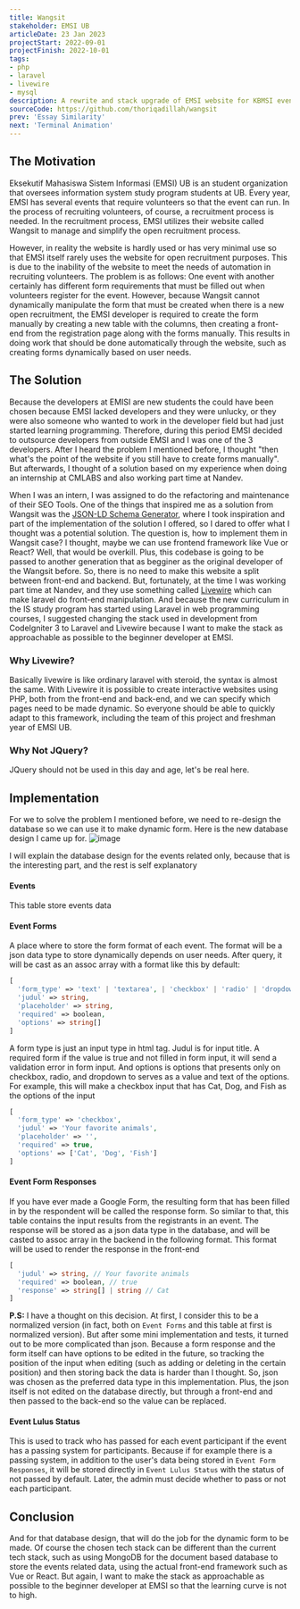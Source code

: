 ```yaml
---
title: Wangsit
stakeholder: EMSI UB
articleDate: 23 Jan 2023
projectStart: 2022-09-01
projectFinish: 2022-10-01
tags: 
- php
- laravel
- livewire
- mysql
description: A rewrite and stack upgrade of EMSI website for KBMSI event registration from CI3 to Laravel and Livewire. Written with laravel for the backend and livewire for the dynamic form 
sourceCode: https://github.com/thoriqadillah/wangsit
prev: 'Essay Similarity'
next: 'Terminal Animation'
---
```


## The Motivation
Eksekutif Mahasiswa Sistem Informasi (EMSI) UB is an student organization that oversees information system study program students at UB. Every year, EMSI has several events that require volunteers so that the event can run. In the process of recruiting volunteers, of course, a recruitment process is needed. In the recruitment process, EMSI utilizes their website called Wangsit to manage and simplify the open recruitment process. 

However, in reality the website is hardly used or has very minimal use so that EMSI itself rarely uses the website for open recruitment purposes. This is due to the inability of the website to meet the needs of automation in recruiting volunteers. The problem is as follows:
One event with another certainly has different form requirements that must be filled out when volunteers register for the event. However, because Wangsit cannot dynamically manipulate the form that must be created when there is a new open recruitment, the EMSI developer is required to create the form manually by creating a new table with the columns, then creating a front-end from the registration page along with the forms manually. This results in doing work that should be done automatically through the website, such as creating forms dynamically based on user needs.

## The Solution
Because the developers at EMISI are new students the could have been chosen because EMSI lacked developers and they were unlucky, or they were also someone who wanted to work in the developer field but had just started learning programming. Therefore, during this period EMSI decided to outsource developers from outside EMSI and I was one of the 3 developers. After I heard the problem I mentioned before, I thought "then what's the point of the website if you still have to create forms manually". But afterwards, I thought of a solution based on my experience when doing an internship at CMLABS and also working part time at Nandev.

When I was an intern, I was assigned to do the refactoring and maintenance of their SEO Tools. One of the things that inspired me as a solution from Wangsit was the [JSON-LD Schema Generator](https://tools.cmlabs.co/en/json-ld-schema-generator), where I took inspiration and part of the implementation of the solution I offered, so I dared to offer what I thought was a potential solution. The question is, how to implement them in Wangsit case? I thought, maybe we can use frontend framework like Vue or React? Well, that would be overkill. Plus, this codebase is going to be passed to another generation that as begginer as the original developer of the Wangsit before. So, there is no need to make this website a split between front-end and backend. But, fortunately, at the time I was working part time at Nandev, and they use something called [Livewire](https://laravel-livewire.com/) which can make laravel do front-end manipulation. And because the new curriculum in the IS study program has started using Laravel in web programming courses, I suggested changing the stack used in development from CodeIgniter 3 to Laravel and Livewire because I want to make the stack as approachable as possible to the beginner developer at EMSI.

### Why Livewire?
Basically livewire is like ordinary laravel with steroid, the syntax is almost the same. With Livewire it is possible to create interactive websites using PHP, both from the front-end and back-end, and we can specify which pages need to be made dynamic. So everyone should be able to quickly adapt to this framework, including the team of this project and freshman year of EMSI UB. 

### Why Not JQuery?
JQuery should not be used in this day and age, let's be real here.

## Implementation
For we to solve the problem I mentioned before, we need to re-design the database so we can use it to make dynamic form. Here is the new database design I came up for.
![image](/cat-n-code/article-assets/design-wangsit.svg)

I will explain the database design for the events related only, because that is the interesting part, and the rest is self explanatory
#### Events  
This table store events data
#### Event Forms
A place where to store the form format of each event. The format will be a json data type to store dynamically depends on user needs. After query, it will be cast as an assoc array with a format like this by default:
```php
[
  'form_type' => 'text' | 'textarea', | 'checkbox' | 'radio' | 'dropdown',
  'judul' => string,
  'placeholder' => string,
  'required' => boolean,
  'options' => string[]
]
```
A form type is just an input type in html tag. Judul is for input title. A required form if the value is true and not filled in form input, it will send a validation error in form input. And options is options that presents only on checkbox, radio, and dropdown to serves as a value and text of the options. For example, this will make a checkbox input that has Cat, Dog, and Fish as the options of the input
```php
[
  'form_type' => 'checkbox',
  'judul' => 'Your favorite animals',
  'placeholder' => '',
  'required' => true,
  'options' => ['Cat', 'Dog', 'Fish']
]
```
#### Event Form Responses
If you have ever made a Google Form, the resulting form that has been filled in by the respondent will be called the response form. So similar to that, this table contains the input results from the registrants in an event. The response will be stored as a json data type in the database, and will be casted to assoc array in the backend in the following format. This format will be used to render the response in the front-end
```php
[
  'judul' => string, // Your favorite animals
  'required' => boolean, // true
  'response' => string[] | string // Cat
]
```
**P.S:** I have a thought on this decision. At first, I consider this to be a normalized version (in fact, both on `Event Forms` and this table at first is normalized version). But after some mini implementation and tests, it turned out to be more complicated than json. Because a form response and the form itself can have options to be edited in the future, so tracking the position of the input when editing (such as adding or deleting in the certain position) and then storing back the data is harder than I thought. So, json was chosen as the preferred data type in this implementation. Plus, the json itself is not edited on the database directly, but through a front-end and then passed to the back-end so the value can be replaced.
#### Event Lulus Status
This is used to track who has passed for each event participant if the event has a passing system for participants. Because if for example there is a passing system, in addition to the user's data being stored in `Event Form Responses`, it will be stored directly in `Event Lulus Status` with the status of not passed by default. Later, the admin must decide whether to pass or not each participant.
## Conclusion
And for that database design, that will do the job for the dynamic form to be made. Of course the chosen tech stack can be different than the current tech stack, such as using MongoDB for the document based database to store the events related data, using the actual front-end framework such as Vue or React. But again, I want to make the stack as approachable as possible to the beginner developer at EMSI so that the learning curve is not to high.